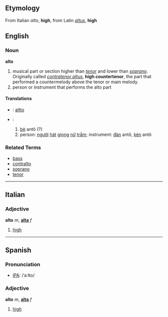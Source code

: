 ==Etymology==
From Italian ''alto'', '''high''', from Latin ''[[altus]]'', '''high'''

==English==

===Noun===
'''alto'''

# musical part or section higher than ''[[tenor]]'' and lower than ''[[soprano]]''.  Originally called ''[[contratenor altus]]'', '''high countertenor''', the part that performed a countermelody above the tenor or main melody.
# person or instrument that performs the alto part

====Translations====
*{{msg:fi}}: [[altto]]
*{{msg:vi}}:
*#[[bè]] antô (?)
*#person: [[người]] [[hát]] [[giọng]] [[nữ]] [[trầm]]; instrument: [[đàn]] antô, [[kèn]] antô

===Related Terms===
*[[bass]]
*[[contralto]]
*[[soprano]]
*[[tenor]]

------

==Italian==
===Adjective===
'''alto''' ''m'', '''[[alta#Italian|alta]]''' ''f''

# [[high]]

----

==Spanish==

===Pronunciation===
*[[International Phonetic Alphabet|IPA]]: /ˈaːɫto/

===Adjective===
'''alto''' ''m'', '''[[alta#Spanish|alta]]''' ''f''

#[[high]]